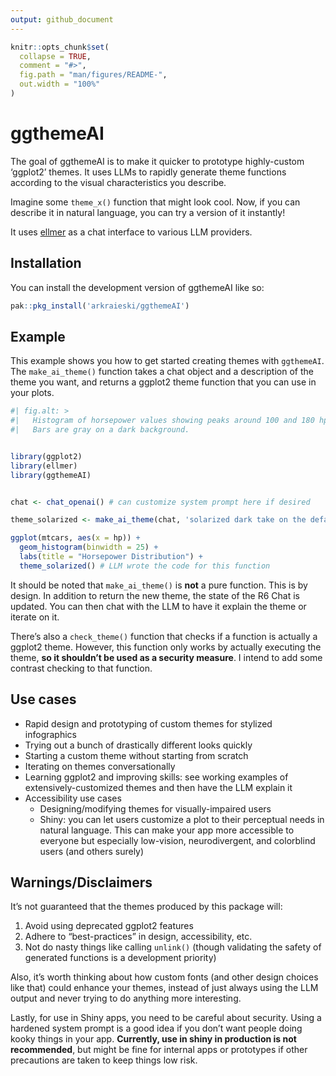 ```yaml
---
output: github_document
---
```


<!-- README.md is generated from README.Rmd. Please edit that file -->

```r
knitr::opts_chunk$set(
  collapse = TRUE,
  comment = "#>",
  fig.path = "man/figures/README-",
  out.width = "100%"
)
```

# ggthemeAI

<!-- badges: start -->
<!-- badges: end -->

The goal of ggthemeAI is to make it quicker to prototype highly-custom 'ggplot2' themes. It uses LLMs to rapidly generate theme functions according to the visual characteristics you describe.

Imagine some `theme_x()` function that might look cool. Now, if you can describe it in natural language, you can try a version of it instantly!

It uses [ellmer](https://ellmer.tidyverse.org/index.html) as a chat interface to various LLM providers.

## Installation

You can install the development version of ggthemeAI like so:

``` r
pak::pkg_install('arkraieski/ggthemeAI')
```

## Example

This example shows you how to get started creating themes with `ggthemeAI`. The `make_ai_theme()` function takes a chat object and a description of the theme you want, and returns a ggplot2 theme function that you can use in your plots.

```r
#| fig.alt: >
#|   Histogram of horsepower values showing peaks around 100 and 180 hp. 
#|   Bars are gray on a dark background.


library(ggplot2)
library(ellmer)
library(ggthemeAI)


chat <- chat_openai() # can customize system prompt here if desired

theme_solarized <- make_ai_theme(chat, 'solarized dark take on the default ggplot2 theme')

ggplot(mtcars, aes(x = hp)) + 
  geom_histogram(binwidth = 25) +
  labs(title = "Horsepower Distribution") +
  theme_solarized() # LLM wrote the code for this function

```

It should be noted that `make_ai_theme()` is **not** a pure function. This is by design. In addition to return the new theme, the state of the R6 Chat is updated. You can then chat with the LLM to have it explain the theme or iterate on it.

There's also a `check_theme()` function that checks if a function is actually a ggplot2 theme. However, this function only works by actually executing the theme, **so it shouldn't be used as a security measure**. I intend to add some contrast checking to that function.

## Use cases

- Rapid design and prototyping of custom themes for stylized infographics
- Trying out a bunch of drastically different looks quickly
- Starting a custom theme without starting from scratch
- Iterating on themes conversationally
- Learning ggplot2 and improving skills: see working examples of extensively-customized themes and then have the LLM explain it
- Accessibility use cases
  - Designing/modifying themes for visually-impaired users
  - Shiny: you can let users customize a plot to their perceptual needs in natural language. This can make your app more accessible to everyone but especially low-vision, neurodivergent, and colorblind users (and others surely)

## Warnings/Disclaimers

It's not guaranteed that the themes produced by this package will:

1. Avoid using deprecated ggplot2 features
2. Adhere to "best-practices" in design, accessibility, etc.
3. Not do nasty things like calling `unlink()` (though validating the safety of generated functions is a development priority)

Also, it's worth thinking about how custom fonts (and other design choices like that) could enhance your themes, instead of just always using the LLM output and never trying to do anything more interesting.

Lastly, for use in Shiny apps, you need to be careful about security. Using a hardened system prompt is a good idea if you don't want people doing kooky things in your app. **Currently, use in shiny in production is not recommended**, but might be fine for internal apps or prototypes if other precautions are taken to keep things low risk.
